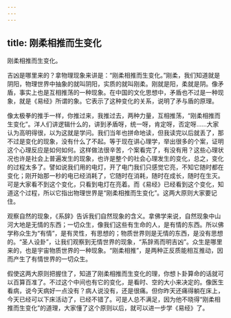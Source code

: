 ```yaml
---
---
---
```

title: 刚柔相推而生变化
---




刚柔相推而生变化。

吉凶是哪里来的？拿物理现象来讲是：“刚柔相推而生变化。”刚柔，我们知道就是阴阳，物理世界中抽象的就叫阴阳，实质的就叫刚柔。刚就是阳，柔就是阴。像矛盾，事实上也是互相推荡的一种现象。在中国的文化思想中，矛盾也不过是一种现象，就是《易经》所谓的象。它表示了这种变化的关系，说明了矛与盾的原理。

像太极拳的推手一样，你推过来，我推过去，两种力量，互相推荡，“刚柔相推而生变化”。洋人们讲逻辑什么的，讲到矛盾呀，统一呀，肯定呀，否定呀……大家认为高明得很，以为这就是学问。我们当年也拼命地读，但我读完以后就丢了，那不过是变化的现象，没有什么了不起。等于现在讲心理学，举出很多的个案，证明这个心理反应是如何如何。这样做法很辛苦，个案看完了，有没有用？这些心理状况也许是社会上普遍发生的现象，也许是整个的社会心理发生的变化，总之，变化的过程太多了。譬如说我们用的电灯，开了电门我们只感觉它亮，不知它随时都在变化；刚开始那一秒的电已经消耗了，它随时在消耗，随时在成长，随时在生灭。可是大家看不到这个变化，只看到电灯在亮着。而《易经》已经看到这个变化，知道这个过程，所以它指出物理世界是“刚柔相推而生变化”。这两大原则大家要记住。

观察自然的现象，《系辞》告诉我们自然现象的含义。拿佛学来说，自然现象中山河大地是无情的东西；一切众生，像我们这些有生命的人，是有情的东西。所以佛学称众生为“有情”，是有灵性，有思想的；物质世界则是无情的东西，是没有思想的。“圣人设卦”，让我们观察到无情世界的现象，“系辞焉而明吉凶”。众生是哪里来的，也是宇宙物质世界的一种现象。“刚柔相推”，是两种正反质能相互推动，因而产生了有情世界的一切众生。

假使这两大原则把握住了，知道了刚柔相推而生变化的理，你想卜卦算命的话就可以百算百准了。不过这个中间也有它的变化，是看时、空的大小来决定的。像医生看病，说今天病好一点没有？病人说没有，还是很痛。但你昨天还痛得躺在床上，今天已经可以下床活动了，已经不错了。可是人总不满足，因为他不晓得“刚柔相推而生变化”的道理，大家懂了这个原则以后，就可以进一步学《易经》了。